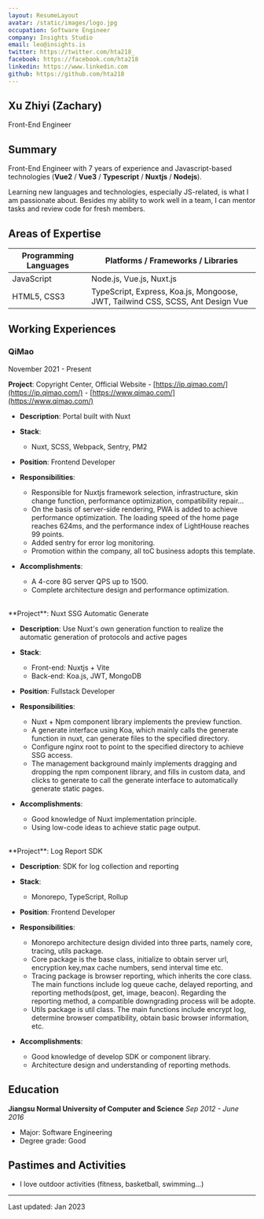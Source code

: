 ```yaml
---
layout: ResumeLayout
avatar: /static/images/logo.jpg
occupation: Software Engineer
company: Insights Studio
email: leo@insights.is
twitter: https://twitter.com/hta218_
facebook: https://facebook.com/hta218
linkedin: https://www.linkedin.com
github: https://github.com/hta218
---
```


## Xu Zhiyi (Zachary)

Front-End Engineer

## Summary

Front-End Engineer with 7 years of experience and Javascript-based technologies (**Vue2** / **Vue3** / **Typescript** / **Nuxtjs** / **Nodejs**).

Learning new languages and technologies, especially JS-related, is what I am passionate about. Besides my ability to work well in a team, I can mentor tasks and review code for fresh members.

## Areas of Expertise

| Programming Languages           | Platforms / Frameworks / Libraries                     |
| ------------------------------- | -----------------------------------------------------|
| JavaScript                      |  Node.js, Vue.js, Nuxt.js                    |
| HTML5, CSS3                     |  TypeScript, Express, Koa.js, Mongoose, JWT, Tailwind CSS, SCSS, Ant Design Vue  |


## Working Experiences

### QiMao
November 2021 - Present

**Project**: Copyright Center, Official Website - [https://ip.qimao.com/](https://ip.qimao.com/) - [https://www.qimao.com/](https://www.qimao.com/)

- **Description**: Portal built with Nuxt
- **Stack**:
  - Nuxt, SCSS, Webpack, Sentry, PM2
- **Position**: Frontend Developer
- **Responsibilities**:
  - Responsible for Nuxtjs framework selection, infrastructure, skin change function, performance optimization, compatibility repair...
  - On the basis of server-side rendering, PWA is added to achieve performance optimization. The loading speed of the home page reaches 624ms, and the performance index of LightHouse reaches 99 points.
  - Added sentry for error log monitoring.
  - Promotion within the company, all toC business adopts this template.

- **Accomplishments**:
  - A 4-core 8G server QPS up to 1500.
  - Complete architecture design and performance optimization.

<br />
**Project**: Nuxt SSG Automatic Generate

- **Description**: Use Nuxt's own generation function to realize the automatic generation of protocols and active pages
- **Stack**:
  - Front-end: Nuxtjs + Vite
  - Back-end: Koa.js, JWT, MongoDB
- **Position**: Fullstack Developer
- **Responsibilities**:
  - Nuxt + Npm component library implements the preview function.
  - A generate interface using Koa, which mainly calls the generate function in nuxt, can generate files to the specified directory.
  - Configure nginx root to point to the specified directory to achieve SSG access.
  - The management background mainly implements dragging and dropping the npm component library, and fills in custom data, and clicks to generate to call the generate interface to automatically generate static pages.

- **Accomplishments**:
  - Good knowledge of Nuxt implementation principle.
  - Using low-code ideas to achieve static page output.

<br />
**Project**: Log Report SDK

- **Description**: SDK for log collection and reporting
- **Stack**:
  - Monorepo, TypeScript, Rollup
- **Position**: Frontend Developer
- **Responsibilities**:
  - Monorepo architecture design divided into three parts, namely core, tracing, utils package.
  - Core package is the base class, initialize to obtain server url, encryption key,max cache numbers, send interval time etc.
  - Tracing package is browser reporting, which inherits the core class. The main functions include log queue cache, delayed reporting, and reporting methods(post, get, image, beacon). Regarding the reporting method, a compatible downgrading process will be adopte.
  - Utils package is util class. The main functions include encrypt log, determine browser compatibility, obtain basic browser information, etc.

- **Accomplishments**:
  - Good knowledge of develop SDK or component library.
  - Architecture design and understanding of reporting methods.


## Education

**Jiangsu Normal University of Computer and Science**
_Sep 2012 - June 2016_

- Major: Software Engineering
- Degree grade: Good

## Pastimes and Activities

- I love outdoor activities (fitness, basketball, swimming...)

---

Last updated: Jan 2023
